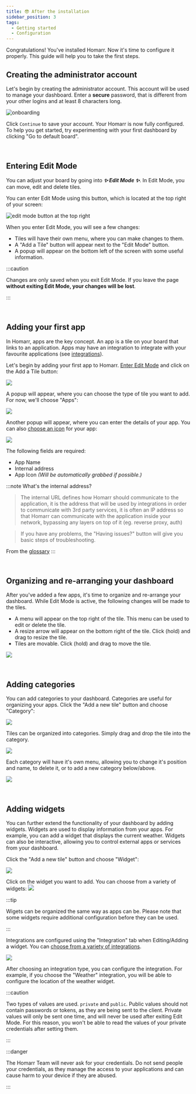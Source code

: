 ```yaml
---
title: 😎 After the installation
sidebar_position: 3
tags:
  - Getting started
  - Configuration
---
```


Congratulations! You've installed Homarr.
Now it's time to configure it properly. This guide will help you to take the first steps.

## Creating the administrator account
Let's begin by creating the administrator account.
This account will be used to manage your dashboard.
Enter a **secure** password, that is different from your other logins and at least 8 characters long.

![onboarding](img/create-account.webp)

Click ``Continue`` to save your account. Your Homarr is now fully configured.
To help you get started, try experimenting with your first dashboard by clicking "Go to default board".

<br/>

## Entering Edit Mode
You can adjust your board by going into ***✨ Edit Mode ✨***. In Edit Mode, you can move, edit and delete tiles.

You can enter Edit Mode using this button, which is located at the top right of your screen:

![edit mode button at the top right](img/enter-edit-mode.webp)

When you enter Edit Mode, you will see a few changes:

- Tiles will have their own menu, where you can make changes to them.
- A "Add a Tile" button will appear next to the "Edit Mode" button.
- A popup will appear on the bottom left of the screen with some useful information.

:::caution

Changes are only saved when you exit Edit Mode. If you leave the page **without exiting Edit Mode, your changes will be lost**.

:::

<br/>

## Adding your first app
In Homarr, apps are the key concept.
An app is a tile on your board that links to an application.
Apps may have an integration to integrate with your favourite applications (see [integrations](../management/integrations)).

Let's begin by adding your first app to Homarr. [Enter Edit Mode](#entering-edit-mode) and click on the Add a Tile button:

![](img/edit-mode-add-tile-button.webp)

A popup will appear, where you can choose the type of tile you want to add. For now, we'll choose "Apps":

![](img/edit-mode-select-element.webp)

Another popup will appear, where you can enter the details of your app. You can also [choose an icon](/docs/advanced/customizations/icons) for your app:

![](img/add-app-modal.webp)

The following fields are required:

- App Name
- Internal address
- App Icon *(Will be automatically grabbed if possible.)*

:::note What's the internal address? 

> The internal URL defines how Homarr should communicate to the application, it is the address that will be used by integrations in order to communicate with 3rd party services, it is often an IP address so that Homarr can communicate with the application inside your network, bypassing any layers on top of it (eg. reverse proxy, auth)

> If you have any problems, the "Having issues?" button will give you basic steps of troubleshooting.

From the [glossary](/docs/getting-started/glossary)
:::

<br/>

## Organizing and re-arranging your dashboard

After you've added a few apps, it's time to organize and re-arrange your dashboard. While Edit Mode is active, the following changes will be made to the tiles.

- A menu will appear on the top right of the tile. This menu can be used to edit or delete the tile.
- A resize arrow will appear on the bottom right of the tile. Click (hold) and drag to resize the tile.
- Tiles are movable. Click (hold) and drag to move the tile.

![](img/homarr-organize.gif)

<br/>

## Adding categories

You can add categories to your dashboard. Categories are useful for organizing your apps. Click the "Add a new tile" button and choose "Category":

![](img/edit-mode-select-element.webp)

Tiles can be organized into categories. Simply drag and drop the tile into the category.

![](img/category-drag-and-drop.gif)

Each category will have it's own menu, allowing you to change it's position and name, to delete it, or to add a new category below/above.

![](img/category-menu.webp)

<br/>

## Adding widgets

You can further extend the functionality of your dashboard by adding widgets. Widgets are used to display information from your apps. For example, you can add a widget that displays the current weather. Widgets can also be interactive, allowing you to control external apps or services from your dashboard.

Click the "Add a new tile" button and choose "Widget":

![](img/edit-mode-select-element.webp)

Click on the widget you want to add. You can choose from a variety of widgets:
![](./img/widgets-select-type.webp)

:::tip

Wigets can be organized the same way as apps can be. Please note that some widgets require additional configuration before they can be used.

:::

Integrations are configured using the "Integration" tab when Editing/Adding a widget. You can [choose from a variety of integrations](/docs/management/integrations/).

![](img/app-integration.webp)

After choosing an integration type, you can configure the integration. For example, if you choose the "Weather" integration, you will be able to configure the location of the weather widget.

:::caution

Two types of values are used. ``private`` and ``public``. Public values should not contain passwords or tokens, as they are being sent to the client. Private values will only be sent one time, and will never be used after exiting Edit Mode. For this reason, you won't be able to read the values of your private credentials after setting them.

:::

:::danger

The Homarr Team will never ask for your credentials. Do not send people your credentials, as they manage the access to your applications and can cause harm to your device if they are abused.

:::
